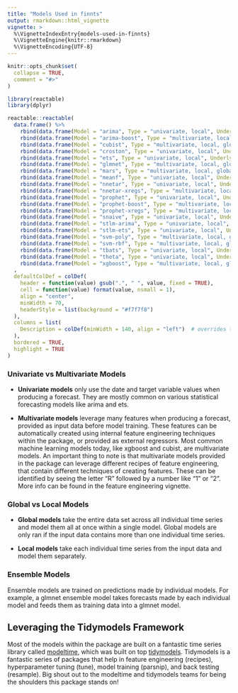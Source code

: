 ```yaml
---
title: "Models Used in finnts"
output: rmarkdown::html_vignette
vignette: >
  %\VignetteIndexEntry{models-used-in-finnts}
  %\VignetteEngine{knitr::rmarkdown}
  %\VignetteEncoding{UTF-8}
---
```



```r
knitr::opts_chunk$set(
  collapse = TRUE,
  comment = "#>"
)
```

```r
library(reactable)
library(dplyr)

reactable::reactable(
  data.frame() %>%
    rbind(data.frame(Model = "arima", Type = "univariate, local", Underlying.Package = "modeltime, forecast", Description = "Regression model that is based on finding relationships between lagged values of the target variable you are trying to forecast.")) %>%
    rbind(data.frame(Model = "arima-boost", Type = "multivariate, local", Underlying.Package = "modeltime, forecast, xgboost", Description = "Arima model (refer to arima) that models the trend compoent of target variable, then uses xgboost model (refer to xgboost) to train on the remaining residuals.")) %>%
    rbind(data.frame(Model = "cubist", Type = "multivariate, local, global, ensemble", Underlying.Package = "rules", Description = "Hybrid of tree based and linear regression approach. Many decision trees are built, but regression coefficients are used at each terminal node instead of averging values in other tree based approaches.")) %>%
    rbind(data.frame(Model = "croston", Type = "univariate, local", Underlying.Package = "modeltime, forecast", Description = "Useful for intermittent demand forecasting, aka when there are a lot of periods of zero values. Involves simple exponential smoothing on non-zero values of target variable and another application of seasonal exponential smoothing on periods between non-zero elements of the target variable. Refer to ets for more details on exponential smoothing.")) %>%
    rbind(data.frame(Model = "ets", Type = "univariate, local", Underlying.Package = "modeltime, forecast", Description = "Forecasts produced using exponential smoothing methods are weighted averages of past observations, with the weights decaying exponentially as the observations get older. Exponential smoothing models try to forecast the components of a time series which can be broken down in to error, trend, and seasonality. These components can be forecasted separately then either added or multiplied together to get the final forecast output.")) %>%
    rbind(data.frame(Model = "glmnet", Type = "multivariate, local, global, ensemble", Underlying.Package = "parsnip, glmnet", Description = "Linear regression (line of best fit) with regularization to help prevent overfitting and built in variable selection.")) %>%
    rbind(data.frame(Model = "mars", Type = "multivariate, local, global", Underlying.Package = "parsnip, earth", Description = "An extension to linear regression that captures nonlinearities and interactions between variables.")) %>%
    rbind(data.frame(Model = "meanf", Type = "univariate, local", Underlying.Package = "modeltime, forecast", Description = "Simple average of previous year of target variable values.")) %>%
    rbind(data.frame(Model = "nnetar", Type = "univariate, local", Underlying.Package = "modeltime, forecast", Description = "A neural network autoregression model is a traditional feed forward neural network (sometimes called an perceptron) that is fed by lagged values of the historical data set (similar to ARIMA).")) %>%
    rbind(data.frame(Model = "nnetar-xregs", Type = "multivariate, local", Underlying.Package = "modeltime, forecast", Description = "Same approach as nnetar but can incorporate other features in addition to the target variable, like external regressors and date features.")) %>%
    rbind(data.frame(Model = "prophet", Type = "univariate, local", Underlying.Package = "modeltime, prophet", Description = "Developed by Facebook, it's based on a generalized additive model (GAM): GAMs are simply a class of statistical Models in which the usual linear relationship between the target variable and predictors are replaced by several non linear smooth functions to model and capture the non linearities in the data.")) %>%
    rbind(data.frame(Model = "prophet-boost", Type = "multivariate, local", Underlying.Package = "modeltime, prophet, xgboost", Description = "Prophet model (refer to prophet) that models the trend compoent of target variable, then uses xgboost model (refer to xgboost) to train on the remaining residuals.")) %>%
    rbind(data.frame(Model = "prophet-xregs", Type = "multivariate, local", Underlying.Package = "modeltime, prophet", Description = "Prophet model that incorporates external regressors and other engineered features.")) %>%
    rbind(data.frame(Model = "snaive", Type = "univariate, local", Underlying.Package = "modeltime, forecast", Description = "Simple model that takes the value from the same period in the previous year.")) %>%
    rbind(data.frame(Model = "stlm-arima", Type = "univariate, local", Underlying.Package = "modeltime, forecast", Description = "Applies an STL decomposition (breaks out target variable into seasonal, trend, and error/residual/remainder components), models the seasonally adjusted data, reseasonalizes, and returns the forecasts. An arima model (refer to arima) is used in forecasting the seasonaly adjusted data.")) %>%
    rbind(data.frame(Model = "stlm-ets", Type = "univariate, local", Underlying.Package = "modeltime, forecast", Description = "Applies an STL decomposition (breaks out target variable into seasonal, trend, and error/residual/remainder components), models the seasonally adjusted data, reseasonalizes, and returns the forecasts. An ets model (refer to ets) is used in forecasting the seasonaly adjusted data.")) %>%
    rbind(data.frame(Model = "svm-poly", Type = "multivariate, local, global, ensemble", Underlying.Package = "parsnip, kernlab", Description = "Uses a nonlinear function, specifically a polynomial function, to create a regression line of the target variable.")) %>%
    rbind(data.frame(Model = "svm-rbf", Type = "multivariate, local, global, ensemble", Underlying.Package = "parsnip, kernlab", Description = "Uses a nonlinear function, specifically a radial basis function, to create a regression line of the target variable.")) %>%
    rbind(data.frame(Model = "tbats", Type = "univariate, local", Underlying.Package = "modeltime, forecast", Description = "A spin off of the traditional ets model (refer to ets), with some additional components to capture multiple seasonalities.")) %>%
    rbind(data.frame(Model = "theta", Type = "univariate, local", Underlying.Package = "modeltime, forecast", Description = "Theta is similar to exponential smoothing (refer to ets) but with another component called drift. Adding drift to exponential smoothing allows the forecast to increase or decrease over time, where the amount of change over time (called the drift) is set to be the average change seen within the historical data.")) %>%
    rbind(data.frame(Model = "xgboost", Type = "multivariate, local, global, ensemble", Underlying.Package = "parsnip, xgboost", Description = "Builds many decision trees (similar to random forests), but predictions that are initially inaccurate are applied more weight in subsequent training rounds to increase accuracy across all predictions."))
  , 
  defaultColDef = colDef(
    header = function(value) gsub(".", " ", value, fixed = TRUE),
    cell = function(value) format(value, nsmall = 1),
    align = "center",
    minWidth = 70,
    headerStyle = list(background = "#f7f7f8")
  ),
  columns = list(
    Description = colDef(minWidth = 140, align = "left")  # overrides the default
  ),
  bordered = TRUE,
  highlight = TRUE
)

```

### Univariate vs Multivariate Models

* **Univariate models** only use the date and target variable values when producing a forecast. They are mostly common on various statistical forecasting models like arima and ets. 

* **Multivariate models** leverage many features when producing a forecast, provided as input data before model training. These features can be automatically created using internal feature engineering techniques within the package, or provided as external regressors. Most common machine learning models today, like xgboost and cubist, are multivariate models. An important thing to note is that multivariate models provided in the package can leverage different recipes of feature engineering, that contain different techniques of creating features. These can be identified by seeing the letter "R" followed by a number like "1" or "2". More info can be found in the feature engineering vignette. 

### Global vs Local Models

* **Global models** take the entire data set across all individual time series and model them all at once within a single model. Global models are only ran if the input data contains more than one individual time series. 

* **Local models** take each individual time series from the input data and model them separately. 

### Ensemble Models

Ensemble models are trained on predictions made by individual models. For example, a glmnet ensemble model takes forecasts made by each individual model and feeds them as training data into a glmnet model.

## Leveraging the Tidymodels Framework

Most of the models within the package are built on a fantastic time series library called [modeltime](https://business-science.github.io/modeltime/), which was built on top [tidymodels](https://www.tidymodels.org/). Tidymodels is a fantastic series of packages that help in feature engineering (recipes), hyperparameter tuning (tune), model training (parsnip), and back testing (resample). Big shout out to the modeltime and tidymodels teams for being the shoulders this package stands on!
